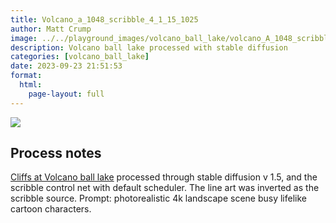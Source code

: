 ```yaml
---
title: Volcano_a_1048_scribble_4_1_15_1025
author: Matt Crump
image: ../../playground_images/volcano_ball_lake/volcano_A_1048_scribble_4_1_15_1025.jpeg
description: Volcano ball lake processed with stable diffusion
categories: [volcano_ball_lake]
date: 2023-09-23 21:51:53
format:
  html:
    page-layout: full
---
```


![](../../playground_images/volcano_ball_lake/volcano_A_1048_scribble_4_1_15_1025.jpeg)

## Process notes

[Cliffs at Volcano ball lake](https://www.crumplab.com/things/things/commissions/The_Cliffs_Of_Volcano_Ball_Lake.html) processed through stable diffusion v 1.5, and the scribble control net with default scheduler. The line art was inverted as the scribble source. Prompt: photorealistic 4k landscape scene busy lifelike cartoon characters.

